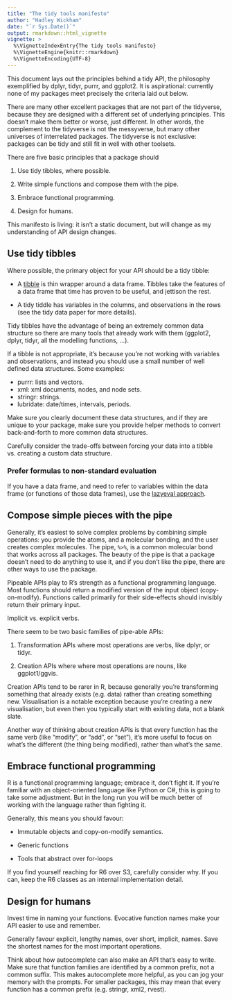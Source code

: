 ```yaml
---
title: "The tidy tools manifesto"
author: "Hadley Wickham"
date: "`r Sys.Date()`"
output: rmarkdown::html_vignette
vignette: >
  %\VignetteIndexEntry{The tidy tools manifesto}
  %\VignetteEngine{knitr::rmarkdown}
  %\VignetteEncoding{UTF-8}
---
```


This document lays out the principles behind a tidy API, the philosophy exemplified by dplyr, tidyr, purrr, and ggplot2. It is aspirational: currently none of my packages meet precisely the criteria laid out below.

There are many other excellent packages that are not part of the tidyverse, because they are designed with a different set of underlying principles. This doesn't make them better or worse, just different. In other words, the complement to the tidyverse is not the messyverse, but many other universes of interrelated packages. The tidyverse is not exclusive: packages can be tidy and still fit in well with other toolsets.

There are five basic principles that a package should 

1.  Use tidy tibbles, where possible.

1.  Write simple functions and compose them with the pipe.

1.  Embrace functional programming.

1.  Design for humans.

This manifesto is living: it isn't a static document, but will change as my understanding of API design changes.

## Use tidy tibbles

Where possible, the primary object for your API should be a tidy tibble:

* A [tibble](https://github.com/hadley/tibble/) is thin wrapper around a
  data frame. Tibbles take the features of a data frame that time has
  proven to be useful, and jettison the rest.
  
* A tidy tiddle has variables in the columns, and observations in the rows
  (see the tidy data paper for more details).

Tidy tibbles have the advantage of being an extremely common data structure so there are many tools that already work with them (ggplot2, dplyr, tidyr, all the modelling functions, ...). 

If a tibble is not appropriate, it's because you're not working with variables and observations, and instead you should use a small number of well defined data structures. Some examples:

* purrr: lists and vectors.
* xml: xml documents, nodes, and node sets.
* stringr: strings.
* lubridate: date/times, intervals, periods.

Make sure you clearly document these data structures, and if they are unique to your package, make sure you provide helper methods to convert back-and-forth to more common data structures.

Carefully consider the trade-offs between forcing your data into a tibble vs. creating a custom data structure.

### Prefer formulas to non-standard evaluation

If you have a data frame, and need to refer to variables within the data frame (or functions of those data frames), use the [lazyeval approach](http://rpubs.com/hadley/lazyeval).

## Compose simple pieces with the pipe

Generally, it's easiest to solve complex problems by combining simple operations: you provide the atoms, and a molecular bonding, and the user creates complex molecules. The pipe, `%>%`, is a common molecular bond that works across all packages. The beauty of the pipe is that a package doesn't need to do anything to use it, and if you don't like the pipe, there are other ways to use the package. 

Pipeable APIs play to R's strength as a functional programming language. Most functions should return a modified version of the input object (copy-on-modify). Functions called primarily for their side-effects should invisibly return their primary input.

Implicit vs. explicit verbs.

There seem to be two basic families of pipe-able APIs:

1. Transformation APIs where most operations are verbs, like dplyr, or tidyr.

2. Creation APIs where where most operations are nouns, like ggplot1/ggvis.
  
Creation APIs tend to be rarer in R, because generally you're transforming something that already exists (e.g. data) rather than creating something new. Visualisation is a notable exception because you're creating a new visualisation, but even then you typically start with existing data, not a blank slate. 

Another way of thinking about creation APIs is that every function has the same verb (like "modify", or "add", or "set"), it's more useful to focus on what's the different (the thing being modified), rather than what's the same.

## Embrace functional programming

R is a functional programming language; embrace it, don't fight it. If you're familiar with an object-oriented language like Python or C#, this is going to take some adjustment. But in the long run you will be much better of working with the language rather than fighting it.

Generally, this means you should favour:

* Immutable objects and copy-on-modify semantics. 

* Generic functions

* Tools that abstract over for-loops

If you find yourself reaching for R6 over S3, carefully consider why. If you can, keep the R6 classes as an internal implementation detail.

## Design for humans

Invest time in naming your functions. Evocative function names make your API easier to use and remember.

Generally favour explicit, lengthy names, over short, implicit, names. Save the shortest names for the most important operations.

Think about how autocomplete can also make an API that's easy to write. Make sure that function families are identified by a common prefix, not a common suffix. This makes autocomplete more helpful, as you can jog your memory with the prompts. For smaller packages, this may mean that every function has a common prefix (e.g. stringr, xml2, rvest).

